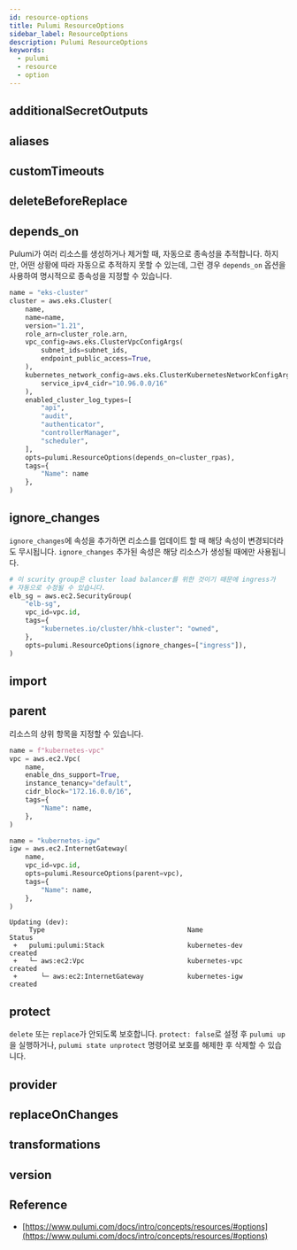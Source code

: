 ```yaml
---
id: resource-options
title: Pulumi ResourceOptions
sidebar_label: ResourceOptions
description: Pulumi ResourceOptions
keywords:
  - pulumi
  - resource
  - option
---
```


## additionalSecretOutputs

## aliases

## customTimeouts

## deleteBeforeReplace

## depends_on

Pulumi가 여러 리소스를 생성하거나 제거할 때, 자동으로 종속성을 추적합니다. 하지만, 어떤 상황에 따라 자동으로 추적하지 못할 수 있는데, 그런 경우 `depends_on` 옵션을 사용하여 명시적으로 종속성을 지정할 수 있습니다.

```python {23}
name = "eks-cluster"
cluster = aws.eks.Cluster(
    name,
    name=name,
    version="1.21",
    role_arn=cluster_role.arn,
    vpc_config=aws.eks.ClusterVpcConfigArgs(
        subnet_ids=subnet_ids,
        endpoint_public_access=True,
    ),
    kubernetes_network_config=aws.eks.ClusterKubernetesNetworkConfigArgs(
        service_ipv4_cidr="10.96.0.0/16"
    ),
    enabled_cluster_log_types=[
        "api",
        "audit",
        "authenticator",
        "controllerManager",
        "scheduler",
    ],
    opts=pulumi.ResourceOptions(depends_on=cluster_rpas),
    tags={
        "Name": name
    },
)
```

## ignore_changes

`ignore_changes`에 속성을 추가하면 리소스를 업데이트 할 때 해당 속성이 변경되더라도 무시됩니다. `ignore_changes` 추가된 속성은 해당 리소스가 생성될 때에만 사용됩니다.

```python {9}
# 이 scurity group은 cluster load balancer를 위한 것이기 때문에 ingress가
# 자동으로 수정될 수 있습니다.
elb_sg = aws.ec2.SecurityGroup(
    "elb-sg",
    vpc_id=vpc.id,
    tags={
        "kubernetes.io/cluster/hhk-cluster": "owned",
    },
    opts=pulumi.ResourceOptions(ignore_changes=["ingress"]),
)
```

## import

## parent

리소스의 상위 항목을 지정할 수 있습니다.

```python {15}
name = f"kubernetes-vpc"
vpc = aws.ec2.Vpc(
    name,
    enable_dns_support=True,
    instance_tenancy="default",
    cidr_block="172.16.0.0/16",
    tags={
        "Name": name,
    },
)

name = "kubernetes-igw"
igw = aws.ec2.InternetGateway(
    name,
    vpc_id=vpc.id,
    opts=pulumi.ResourceOptions(parent=vpc),
    tags={
        "Name": name,
    },
)
```

```shell
Updating (dev):
     Type                                    Name                                Status
 +   pulumi:pulumi:Stack                     kubernetes-dev                      created
 +   └─ aws:ec2:Vpc                          kubernetes-vpc                      created
 +      └─ aws:ec2:InternetGateway           kubernetes-igw                      created
```

## protect

`delete` 또는 `replace`가 안되도록 보호합니다. `protect: false`로 설정 후 `pulumi up`을 실행하거나, `pulumi state unprotect` 명령어로 보호를 해제한 후 삭제할 수 있습니다.

## provider

## replaceOnChanges

## transformations

## version

## Reference

- [https://www.pulumi.com/docs/intro/concepts/resources/#options](https://www.pulumi.com/docs/intro/concepts/resources/#options)
